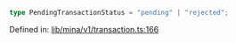 ```ts
type PendingTransactionStatus = "pending" | "rejected";
```

Defined in: [lib/mina/v1/transaction.ts:166](https://github.com/o1-labs/o1js/blob/df1ff77af12d7cbbed4a6167f02815fad4f0dceb/src/lib/mina/v1/transaction.ts#L166)
